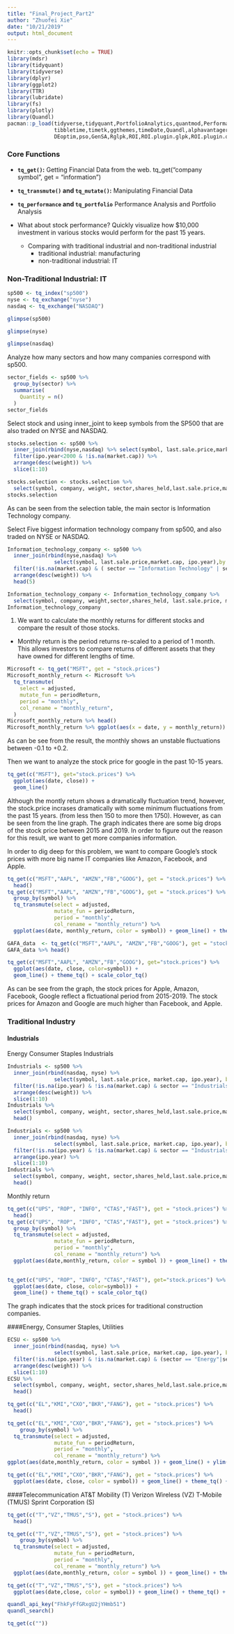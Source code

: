 ```yaml
---
title: "Final_Project_Part2"
author: "Zhuofei Xie"
date: "10/21/2019"
output: html_document
---
```


```r
knitr::opts_chunk$set(echo = TRUE)
library(mdsr)
library(tidyquant)
library(tidyverse)
library(dplyr)
library(ggplot2)
library(TTR)
library(lubridate)
library(fs)
library(plotly)
library(Quandl)
pacman::p_load(tidyverse,tidyquant,PortfolioAnalytics,quantmod,PerformanceAnalytics,
               tibbletime,timetk,ggthemes,timeDate,Quandl,alphavantager,readxl,broom,
               DEoptim,pso,GenSA,Rglpk,ROI,ROI.plugin.glpk,ROI.plugin.quadprog,doParallel)
```

### Core Functions 
 * **`tq_get()`:** Getting Financial Data from the web. tq_get("company symbol", get = "information")
 * **`tq_transmute()` and `tq_mutate()`:** Manipulating Financial Data
 * **`tq_performance` and `tq_portfolio`** Performance Analysis and Portfolio Analysis


* What about stock performance? Quickly visualize how $10,000 investment in various stocks would perform for the past 15 years. 
  * Comparing with traditional industrial and non-traditional industrial
    * traditional industrial: manufacturing 
    * non-traditional industrial: IT 


### Non-Traditional Industrial: IT 
```r
sp500 <- tq_index("sp500")
nyse <- tq_exchange("nyse")
nasdaq <- tq_exchange("NASDAQ")

glimpse(sp500)

glimpse(nyse)

glimpse(nasdaq)
```

Analyze how many sectors and how many companies correspond with sp500. 
```r
sector_fields <- sp500 %>% 
  group_by(sector) %>% 
  summarise(
    Quantity = n()
  ) 
sector_fields 
```


Select stock and using inner_joint to keep symbols from the SP500 that are also traded on NYSE and NASDAQ. 
```r
stocks.selection <- sp500 %>% 
  inner_join(rbind(nyse,nasdaq) %>% select(symbol, last.sale.price,market.cap, ipo.year), by = c("symbol")) %>% 
  filter(ipo.year<2000 & !is.na(market.cap)) %>% 
  arrange(desc(weight)) %>% 
  slice(1:10)

stocks.selection <- stocks.selection %>% 
  select(symbol, company, weight, sector,shares_held,last.sale.price,market.cap,ipo.year)
stocks.selection
```
As can be seen from the selection table, the main sector is Information Technology company. 


Select Five biggest information technology company from sp500, and also traded on NYSE or NASDAQ. 
```r
Information_technology_company <- sp500 %>% 
  inner_join(rbind(nyse,nasdaq) %>% 
               select(symbol, last.sale.price,market.cap, ipo.year),by = c("symbol")) %>% 
  filter(!is.na(market.cap) & ( sector == "Information Technology" | sector == "Communication Services" | sector == "Consumer Discretionary" ) & !is.na(ipo.year)) %>% 
  arrange(desc(weight)) %>% 
  head(5)

Information_technology_company <- Information_technology_company %>% 
  select(symbol, company, weight,sector,shares_held, last.sale.price, market.cap, ipo.year)
Information_technology_company
```


1. We want to calculate the monthly returns for different stocks and compare the result of those stocks. 
  * Monthly return is the period returns re-scaled to a period of 1 month. This allows investors to compare returns of different assets that they have owned for different lengths of time. 
```r
Microsoft <- tq_get("MSFT", get = "stock.prices")
Microsoft_monthly_return <- Microsoft %>% 
  tq_transmute(
    select = adjusted, 
    mutate_fun = periodReturn, 
    period = "monthly",
    col_rename = "monthly_return", 
  )
Microsoft_monthly_return %>% head()
Microsoft_monthly_return %>% ggplot(aes(x = date, y = monthly_return)) + geom_line(se = FALSE)
```
As can be see from the result, the monthly shows an unstable fluctuations between -0.1 to +0.2. 

Then we want to analyze the stock price for google in the past 10-15 years. 
```r
tq_get(c("MSFT"), get="stock.prices") %>%
  ggplot(aes(date, close)) +
  geom_line()
```
Although the montly return shows a dramatically fluctuation trend, however, the stock.price incrases dramatically with some minimum fluctuations from the past 15 years. (from less then 150 to more then 1750). However, as can be seen from the line graph. The graph indicates there are some big drops of the stock price between 2015 and 2019. In order to figure out the reason for this result, we want to get more companies information. 

In order to dig deep for this problem, we want to compare Google's stock prices with more big name IT companies like Amazon, Facebook, and Apple. 

```r
tq_get(c("MSFT","AAPL", "AMZN","FB","GOOG"), get = "stock.prices") %>% 
  head()
tq_get(c("MSFT","AAPL", "AMZN","FB","GOOG"), get = "stock.prices") %>% 
  group_by(symbol) %>% 
  tq_transmute(select = adjusted, 
               mutate_fun = periodReturn, 
               period = "monthly", 
               col_rename = "monthly_return") %>% 
  ggplot(aes(date, monthly_return, color = symbol)) + geom_line() + theme_tq() + scale_color_tq()
```





```r
GAFA_data  <- tq_get(c("MSFT","AAPL", "AMZN","FB","GOOG"), get = "stock.prices") 
GAFA_data %>% head()

tq_get(c("MSFT","AAPL", "AMZN","FB","GOOG"), get="stock.prices") %>%
  ggplot(aes(date, close, color=symbol)) +
  geom_line() + theme_tq() + scale_color_tq()
```
As can be see from the graph, the stock prices for Apple, Amazon, Facebook, Google reflect a flctuational period from 2015-2019. The stock prices for Amazon and Google are much higher than Facebook, and Apple. 

### Traditional Industry 
#### Industrials 

Energy
Consumer Staples
Industrials

```r
Industrials <- sp500 %>% 
  inner_join(rbind(nasdaq, nyse) %>% 
               select(symbol, last.sale.price, market.cap, ipo.year), by = c("symbol")) %>%
  filter(!is.na(ipo.year) & !is.na(market.cap) & sector == "Industrials" & ipo.year <= 2000) %>% 
  arrange(desc(weight)) %>% 
  slice(1:10) 
Industrials %>% 
  select(symbol, company, weight, sector,shares_held,last.sale.price,market.cap,ipo.year) %>% 
  head()
```

```r
Industrials <- sp500 %>% 
  inner_join(rbind(nasdaq, nyse) %>% 
               select(symbol, last.sale.price, market.cap, ipo.year), by = c("symbol")) %>%
  filter(!is.na(ipo.year) & !is.na(market.cap) & sector == "Industrials" & ipo.year <= 2000) %>% 
  arrange(ipo.year) %>% 
  slice(1:10) 
Industrials %>% 
  select(symbol, company, weight, sector,shares_held,last.sale.price,market.cap,ipo.year)  %>% 
  head()
```



Monthly return 
```r
tq_get(c("UPS", "ROP", "INFO", "CTAS","FAST"), get = "stock.prices") %>% 
  head()
tq_get(c("UPS", "ROP", "INFO", "CTAS","FAST"), get = "stock.prices") %>% 
  group_by(symbol) %>% 
  tq_transmute(select = adjusted, 
               mutate_fun = periodReturn, 
               period = "monthly", 
               col_rename = "monthly_return") %>% 
  ggplot(aes(date,monthly_return, color = symbol )) + geom_line() + theme_tq() + scale_color_tq()
  

```

```r
tq_get(c("UPS", "ROP", "INFO", "CTAS","FAST"), get="stock.prices") %>%
  ggplot(aes(date, close, color=symbol)) +
  geom_line() + theme_tq() + scale_color_tq()
```
The graph indicates that the stock prices for traditional construction companies. 

####Energy, Consumer Staples, Utilities
```r
ECSU <- sp500 %>% 
  inner_join(rbind(nasdaq, nyse) %>% 
               select(symbol, last.sale.price, market.cap, ipo.year), by = c("symbol")) %>%
  filter(!is.na(ipo.year) & !is.na(market.cap) & (sector == "Energy"|sector == "Consumer Staples")) %>% 
  arrange(desc(weight)) %>% 
  slice(1:10) 
ECSU %>% 
  select(symbol, company, weight, sector,shares_held,last.sale.price,market.cap,ipo.year)  %>%  
  head()
```

```r
tq_get(c("EL","KMI","CXO","BKR","FANG"), get = "stock.prices") %>% 
  head()

tq_get(c("EL","KMI","CXO","BKR","FANG"), get = "stock.prices") %>% 
    group_by(symbol) %>% 
  tq_transmute(select = adjusted, 
               mutate_fun = periodReturn, 
               period = "monthly", 
               col_rename = "monthly_return") %>% 
ggplot(aes(date,monthly_return, color = symbol )) + geom_line() + ylim(-1,1) + theme_tq() + scale_color_tq()
```

```r
tq_get(c("EL","KMI","CXO","BKR","FANG"), get = "stock.prices") %>% 
  ggplot(aes(date, close, color = symbol)) + geom_line() + theme_tq() + scale_color_tq()
```

####Telecommunication 
AT&T Mobility (T) 
Verizon Wireless (VZ) 
T-Mobile (TMUS) 
Sprint Corporation (S)
```r
tq_get(c("T","VZ","TMUS","S"), get = "stock.prices") %>% 
  head()

tq_get(c("T","VZ","TMUS","S"), get = "stock.prices") %>% 
    group_by(symbol) %>% 
  tq_transmute(select = adjusted, 
               mutate_fun = periodReturn, 
               period = "monthly", 
               col_rename = "monthly_return") %>% 
  ggplot(aes(date,monthly_return, color = symbol )) + geom_line() + theme_tq() + scale_color_tq()
```

```r
tq_get(c("T","VZ","TMUS","S"), get = "stock.prices") %>% 
  ggplot(aes(date,close, color = symbol)) + geom_line() + theme_tq() + scale_color_tq()
```

```r
quandl_api_key("FhkFyFfGRxgU2jYHmb51")
quandl_search()
```

```r
tq_get(c(""))
```















